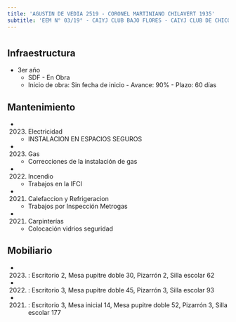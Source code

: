 ```yaml
---
title: 'AGUSTIN DE VEDIA 2519 - CORONEL MARTINIANO CHILAVERT 1935'
subtitle: 'EEM N° 03/19° - CAIYJ CLUB BAJO FLORES - CAIYJ CLUB DE CHICOS BAJO FLORES - PI CUYEN - ESCUELA INF. N° 06/19°'
---
```


#
## Infraestructura

* 3er año 
    + SDF - En Obra 
    + Inicio de obra: Sin fecha de inicio - Avance: 90% - Plazo: 60 días 






## Mantenimiento

*  (2023) Electricidad 
    + INSTALACION EN ESPACIOS SEGUROS

*  (2023) Gas 
    + Correcciones de la instalación de gas

*  (2022) Incendio 
    + Trabajos en la  IFCI

*  (2021) Calefaccion y Refrigeracion 
    + Trabajos por Inspección Metrogas

*  (2021) Carpinterías 
    + Colocación vidrios seguridad





## Mobiliario

*  (2023) : Escritorio 2, Mesa pupitre doble 30, Pizarrón 2, Silla escolar 62 

*  (2022) : Escritorio 3, Mesa pupitre doble 45, Pizarrón 3, Silla escolar 93 

*  (2021) : Escritorio 3, Mesa inicial 14, Mesa pupitre doble 52, Pizarrón 3, Silla escolar 177 



